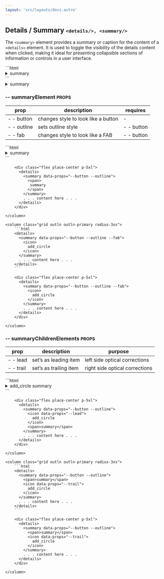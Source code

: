```yaml
---
layout: 'src/layouts/docs.astro'
---
```


## Details / Summary <small class="clr-subtext txt-nm txt-lowercase"> `<details/>, <summary/>` </small>

The `<summary>` element provides a summary or caption for the content of a `<details>` element.
It is used to toggle the visibility of the details content when clicked, making it ideal for
presenting collapsible sections of information or controls in a user interface.

<grid class='grid cols-2 outln outln-primary radius-3xs'>
  ```html
  <details>
    <summary>
      <span>summary</span>
    </summary>
    . . . content here . . .
  </details>
  ```
  <column class='align-center[items] flex place-center p-5xl'>
    <details>
      <summary>
        <span>summary</span>
      </summary>
      . . . content here . . .
    </details>
  </column>
</grid>

### -- summaryElement <small class="clr-subtext txt-sm"> PROPS </small>

| prop        | description                         | requires   |
| ----------- | ----------------------------------- | ---------- |
| - - button  | changes style to look like a button | -          |
| - - outline | sets outline style                  | - - button |
| - - fab     | changes style to look like a FAB    | - - button |

<grid class="grid cols-2 g-sm">
    <column class="grid outln outln-primary radius-3xs">
        ```html
        <details>
          <summary data-props="--button --outline">
            <span>
              summary
            </span>
          </summary>
          . . . content here . . .
        </details>
        ```

        <div class="flex place-center p-5xl">
          <details>
            <summary data-props="--button --outline">
              <span>
               summary
              </span>
            </summary>
            . . . content here . . .
          </details>
        </div>

    </column>

    <column class="grid outln outln-primary radius-3xs">
        ```html
        <details>
          <summary data-props="--button --outline --fab">
            <icon>
              add_circle
            </icon>
          </summary>
          . . . content here . . .
        </details>
        ```

        <div class="flex place-center p-5xl">
          <details>
            <summary data-props="--button --outline --fab">
              <icon>
                add_circle
              </icon>
            </summary>
            . . . content here . . .
          </details>
        </div>

    </column>

</grid>

### -- summaryChildrenElements <small class="clr-subtext txt-sm"> PROPS </small>

| prop      | description            | purpose                        |
| --------- | ---------------------- | ------------------------------ |
| - - lead  | set’s as leading item  | left side optical corrections  |
| - - trail | set’s as trailing item | right side optical corrections |

<grid class="grid cols-2 g-sm">
    <column class="grid outln outln-primary radius-3xs">
        ```html
        <details>
          <summary data-props="--button --outline">
            <icon data-props="--lead">
              add_circle
            </icon>
            <span>summary</span>
          </summary>
          . . . content here . . .
        </details>
        ```

        <div class="flex place-center p-5xl">
          <details>
            <summary data-props="--button --outline">
              <icon data-props="--lead">
                add_circle
              </icon>
              <span>summary</span>
            </summary>
            . . . content here . . .
          </details>
        </div>

    </column>

    <column class="grid outln outln-primary radius-3xs">
        ```html
        <details>
          <summary data-props="--button --outline">
            <span>summary</span>
            <icon data-props="--trail">
              add_circle
            </icon>
          </summary>
          . . . content here . . .
        </details>
        ```

        <div class="flex place-center p-5xl">
          <details>
            <summary data-props="--button --outline">
              <span>summary</span>
              <icon data-props="--trail">
                add_circle
              </icon>
            </summary>
            . . . content here . . .
          </details>
        </div>

    </column>

</grid>